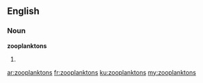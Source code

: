 ==English==

===Noun===
'''zooplanktons'''

# {{plural of|zooplankton}}

[[ar:zooplanktons]]
[[fr:zooplanktons]]
[[ku:zooplanktons]]
[[my:zooplanktons]]